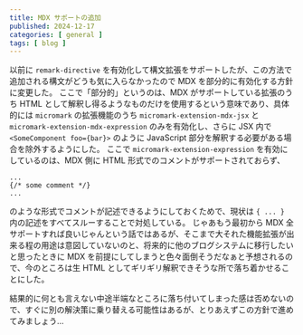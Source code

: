 ```yaml
---
title: MDX サポートの追加
published: 2024-12-17
categories: [ general ]
tags: [ blog ]
---
```


以前に `remark-directive` を有効化して構文拡張をサポートしたが、この方法で追加される構文がどうも気に入らなかったので MDX を部分的に有効化する方針に変更した。
ここで「部分的」というのは、MDX がサポートしている拡張のうち HTML として解釈し得るようなものだけを使用するという意味であり、具体的には `micromark` の拡張機能のうち `micromark-extension-mdx-jsx` と `micromark-extension-mdx-expression` のみを有効化し、さらに JSX 内で `<SomeComponent foo={bar}>` のように JavaScript 部分を解釈する必要がある場合を除外するようにした。
ここで `micromark-extension-expression` を有効にしているのは、MDX 側に HTML 形式でのコメントがサポートされておらず、

```mdx
...
{/* some comment */}
...
```

のような形式でコメントが記述できるようにしておくためで、現状は `{ ... }` 内の記述をすべてスルーすることで対処している。
じゃあもう最初から MDX 全サポートすれば良いじゃんという話ではあるが、そこまで大それた機能拡張が出来る程の用途は意図していないのと、将来的に他のブログシステムに移行したいと思ったときに MDX を前提にしてしまうと色々面倒そうだなぁと予想されるので、今のところは生 HTML としてギリギリ解釈できそうな所で落ち着かせることにした。

結果的に何とも言えない中途半端なところに落ち付いてしまった感は否めないので、すぐに別の解決策に乗り替える可能性はあるが、とりあえずこの方針で進めてみましょう…

